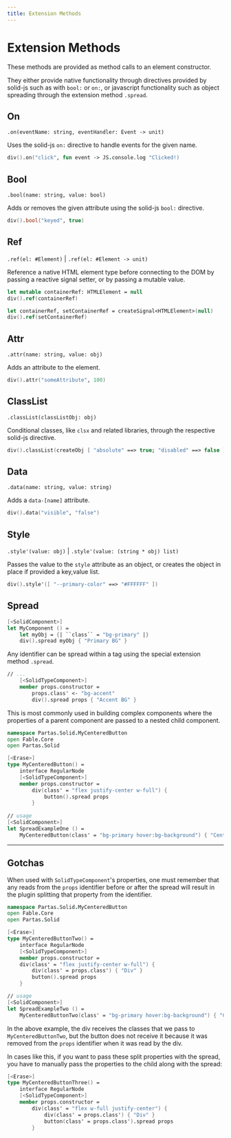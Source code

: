 ```yaml
---
title: Extension Methods
---
```


# Extension Methods

These methods are provided as method calls to an element constructor.

They either provide native functionality through directives provided by
solid-js such as with `bool:` or `on:`, or javascript functionality such
as object spreading through the extension method `.spread`.

## On

`.on(eventName: string, eventHandler: Event -> unit)`

Uses the solid-js `on:` directive to handle events for the given name.

```fsharp
div().on("click", fun event -> JS.console.log "Clicked!)
```

## Bool

`.bool(name: string, value: bool)`

Adds or removes the given attribute using the solid-js `bool:` directive.

```fsharp
div().bool("keyed", true)
```

## Ref

`.ref(el: #Element)` | `.ref(el: #Element -> unit)`

Reference a native HTML element type before connecting to the DOM
by passing a reactive signal setter, or by passing a mutable value.

```fsharp tab title="Mutable Value"
let mutable containerRef: HTMLElement = null
div().ref(containerRef)
```

```fsharp tab title="Reactive Signal"
let containerRef, setContainerRef = createSignal<HTMLElement>(null)
div().ref(setContainerRef)
```

## Attr

`.attr(name: string, value: obj)`

Adds an attribute to the element.

```fsharp
div().attr("someAttribute", 100)
```

## ClassList

`.classList(classListObj: obj)`

Conditional classes, like `clsx` and related libraries, through the respective
solid-js directive.

```fsharp
div().classList(createObj [ "absolute" ==> true; "disabled" ==> false ])
```

## Data

`.data(name: string, value: string)`

Adds a `data-[name]` attribute.

```fsharp
div().data("visible", "false")
```

## Style

`.style'(value: obj)` | `.style'(value: (string * obj) list)`

Passes the value to the `style` attribute as an object, or creates the object
in place if provided a key,value list.

```fsharp
div().style'([ "--primary-color" ==> "#FFFFFF" ])
```

## Spread

```fsharp title="Spreading Objects"
[<SolidComponent>]
let MyComponent () =
    let myObj = {| ``class`` = "bg-primary" |}
    div().spread myObj { "Primary BG" }
```

[//]: # (<SpreadExampleZero></SpreadExampleZero>)

Any identifier can be spread within a tag using the special extension method `.spread`.

```fsharp title="Spreading Props"
// ...
    [<SolidTypeComponent>]
    member props.constructor =
        props.class' <- "bg-accent"
        div().spread props { "Accent BG" } 
```

This is most commonly used in building complex components where the properties of a parent component are passed to a nested child component.

```fsharp
namespace Partas.Solid.MyCenteredButton
open Fable.Core
open Partas.Solid

[<Erase>]
type MyCenteredButton() =
    interface RegularNode
    [<SolidTypeComponent>]
    member props.constructor =
        div(class' = "flex justify-center w-full") {
            button().spread props
        }
        
// usage
[<SolidComponent>]
let SpreadExampleOne () =
    MyCenteredButton(class' = "bg-primary hover:bg-background") { "Centered" }
```

[//]: # (<SpreadExampleOne></SpreadExampleOne>)

---

## Gotchas

When used with `SolidTypeComponent`'s properties, one must remember that any reads from the `props` identifier before or after the spread will result in the plugin splitting that property from the identifier.

```fsharp
namespace Partas.Solid.MyCenteredButton
open Fable.Core
open Partas.Solid

[<Erase>]
type MyCenteredButtonTwo() =
    interface RegularNode
    [<SolidTypeComponent>]
    member props.constructor =
    div(class' = "flex justify-center w-full") {
        div(class' = props.class') { "Div" }
        button().spread props
    }

// usage
[<SolidComponent>]
let SpreadExampleTwo () =
    MyCenteredButtonTwo(class' = "bg-primary hover:bg-background") { "Centered" }
```

[//]: # (<SpreadExampleTwo></SpreadExampleTwo>)

In the above example, the div receives the classes that we pass to `MyCenteredButtonTwo`, but the button does not receive it because it was removed from the `props` identifier when it was read by the div.

In cases like this, if you want to pass these split properties with the spread, you have to manually pass the properties to the child along with the spread:

```fsharp
[<Erase>]
type MyCenteredButtonThree() =
    interface RegularNode
    [<SolidTypeComponent>]
    member props.constructor =
        div(class' = "flex w-full justify-center") {
            div(class' = props.class') { "Div" }
            button(class' = props.class').spread props
        }
```

[//]: # (<SpreadExampleThree></SpreadExampleThree>)

